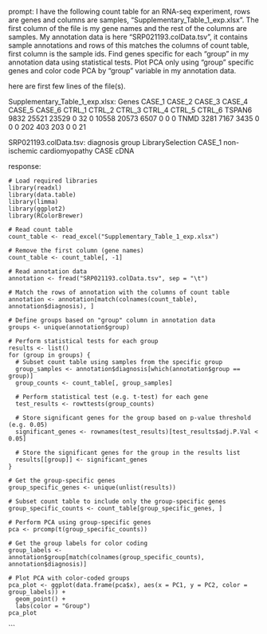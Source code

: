 prompt:
I have the following count table for an RNA-seq experiment, rows are genes and columns are samples, "Supplementary_Table_1_exp.xlsx". The first column of the file is my gene names and the rest of the columns are samples. My annotation data is here  "SRP021193.colData.tsv", it contains sample annotations and rows of this matches the columns of count table, first column is the sample ids. Find genes specific for each "group" in my annotation data  using statistical tests. Plot PCA only using "group" specific genes and color code PCA by "group" variable in my annotation data.

here are first few lines of the file(s).

Supplementary_Table_1_exp.xlsx:
Genes	CASE_1	CASE_2	CASE_3	CASE_4	CASE_5	CASE_6	CTRL_1	CTRL_2	CTRL_3	CTRL_4	CTRL_5	CTRL_6
TSPAN6	9832	25521	23529	0	32	0	10558	20573	6507	0	0	 0
TNMD	3281	 7167	 3435	0	 0	0	  202	  403	 203	0	0	21


SRP021193.colData.tsv:
diagnosis	group	LibrarySelection
CASE_1	non-ischemic cardiomyopathy	CASE	cDNA


response:
```
# Load required libraries
library(readxl)
library(data.table)
library(limma)
library(ggplot2)
library(RColorBrewer)

# Read count table
count_table <- read_excel("Supplementary_Table_1_exp.xlsx")

# Remove the first column (gene names)
count_table <- count_table[, -1]

# Read annotation data
annotation <- fread("SRP021193.colData.tsv", sep = "\t")

# Match the rows of annotation with the columns of count table
annotation <- annotation[match(colnames(count_table), annotation$diagnosis), ]

# Define groups based on "group" column in annotation data
groups <- unique(annotation$group)

# Perform statistical tests for each group
results <- list()
for (group in groups) {
  # Subset count table using samples from the specific group
  group_samples <- annotation$diagnosis[which(annotation$group == group)]
  group_counts <- count_table[, group_samples]

  # Perform statistical test (e.g. t-test) for each gene
  test_results <- rowttests(group_counts)

  # Store significant genes for the group based on p-value threshold (e.g. 0.05)
  significant_genes <- rownames(test_results)[test_results$adj.P.Val < 0.05]

  # Store the significant genes for the group in the results list
  results[[group]] <- significant_genes
}

# Get the group-specific genes
group_specific_genes <- unique(unlist(results))

# Subset count table to include only the group-specific genes
group_specific_counts <- count_table[group_specific_genes, ]

# Perform PCA using group-specific genes
pca <- prcomp(t(group_specific_counts))

# Get the group labels for color coding
group_labels <- annotation$group[match(colnames(group_specific_counts), annotation$diagnosis)]

# Plot PCA with color-coded groups
pca_plot <- ggplot(data.frame(pca$x), aes(x = PC1, y = PC2, color = group_labels)) +
  geom_point() +
  labs(color = "Group")
pca_plot
```
```
